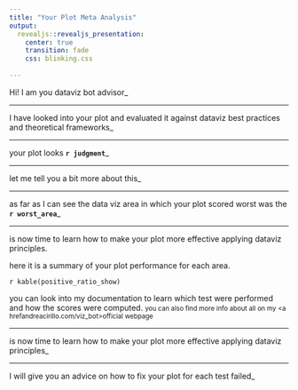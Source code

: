 ```yaml
---
title: "Your Plot Meta Analysis"
output:
  revealjs::revealjs_presentation:
    center: true
    transition: fade
    css: blinking.css
    
---
```


Hi! I am you dataviz bot advisor<span class=blinking-cursor>_</span>

---

I have looked into your plot and evaluated it against dataviz best practices and theoretical frameworks<span class=blinking-cursor>_</span>

---

your plot looks  __`r judgment`__<span class=blinking-cursor>_</span>
 
---

let me tell you a bit more about this<span class=blinking-cursor>_</span>

---

as far as I can see the data viz area in which your plot scored worst was the __`r worst_area`__<span class=blinking-cursor>_</span>

---

is now time to learn how to make your plot more effective applying dataviz principles.

here it is a summary of your plot performance for each area. 

`r kable(positive_ratio_show)`

you can look into my documentation to learn which test were performed and how the scores were computed.
<small>you can also find more info about all on my <a hrefandreacirillo.com/viz_bot>official webpage</a></small>

---

is now time to learn how to make your plot more effective applying dataviz principles<span class=blinking-cursor>_</span>

---

I will give you an advice on how to fix your plot for each test failed<span class=blinking-cursor>_</span>
 
